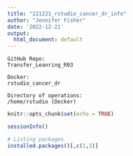 ```yaml
---
title: "221221_rstudio_cancer_dr_info"
author: "Jennifer Fisher"
date: '2022-12-21'
output:
  html_document: default
---
```

    GitHub Repo:
    Transfer_Leanring_R03
    
    Docker:
    rstudio_cancer_dr
    
    Directory of operations:
    /home/rstudio (Docker)
    

```r
knitr::opts_chunk$set(echo = TRUE)
```

```r
sessionInfo()
```

```r
# Listing packages
installed.packages()[,c(1,3)]
```



